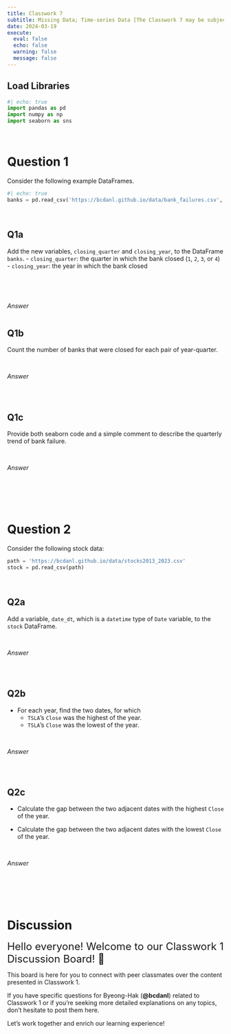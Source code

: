 ```yaml
---
title: Classwork 7
subtitle: Missing Data; Time-series Data [The Classwork 7 may be subject to change during the Module.]
date: 2024-03-19
execute: 
  eval: false
  echo: false
  warning: false
  message: false
---
```


## Load Libraries

```python
#| echo: true
import pandas as pd
import numpy as np
import seaborn as sns
```

<br>

# Question 1


Consider the following example DataFrames.
```python
#| echo: true
banks = pd.read_csv('https://bcdanl.github.io/data/bank_failures.csv', parse_dates=["Closing Date"])

```

<br>

## Q1a
Add the new variables, `closing_quarter` and `closing_year`, to the DataFrame `banks`.
  - `closing_quarter`:  the quarter in which the bank closed (`1`, `2`, `3`, or `4`)
  - `closing_year`:  the year in which the bank closed


<br>


<br>

*Answer*
```python

```



## Q1b
Count the number of banks that were closed for each pair of year-quarter.


<br>

*Answer*
```python

```



<br>

## Q1c
Provide both seaborn code and a simple comment to describe the quarterly trend of bank failure.


<br>

*Answer*
```python

```



<br><br><br>

# Question 2

Consider the following stock data:

```python
path = 'https://bcdanl.github.io/data/stocks2013_2023.csv'
stock = pd.read_csv(path)
```

<br>

## Q2a

Add a variable, `date_dt`, which is a `datetime` type of `Date` variable, to the `stock` DataFrame.


<br>

*Answer*
```python

```


<br>

## Q2b

- For each year, find the two dates, for which 
  - `TSLA`'s `Close` was the highest of the year.
  - `TSLA`'s `Close` was the lowest of the year.
  



<br>

*Answer*
```python

```




<br>

## Q2c
- Calculate the gap between the two adjacent dates with the highest `Close` of the year.

- Calculate the gap between the two adjacent dates with the lowest `Close` of the year.



<br>

*Answer*
```python

```




<br><br><br>
  
# Discussion

<font size = "5">Hello everyone! Welcome to our Classwork 1 Discussion Board! 🌟 </font>

This board is here for you to connect with peer classmates over the content presented in Classwork 1. 

If you have specific questions for Byeong-Hak (**@bcdanl**) related to Classwork 1 or if you're seeking more detailed explanations on any topics, don't hesitate to post them here.

Let's work together and enrich our learning experience!
